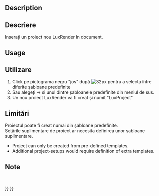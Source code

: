 <languages/>

{{Docnav
|[[Raytracing_New|New PovRay project]]
|[[Raytracing_InsertPart|Insert part]]
|[[Raytracing_Workbench|Raytracing]]
|IconL=Raytracing_New.svg
|IconR=Raytracing_InsertPart.svg
|IconC=Workbench_Raytracing.svg
}}

<div class="mw-translate-fuzzy">
{{GuiCommand|Name=Raytracing Lux|MenuLocation=Raytracing → New Luxrender project‏‎||Workbenches=[[Raytracing_Workbench|Raytracing]]|Shortcut=|SeeAlso=}}
</div>

==Description==

<div class="mw-translate-fuzzy">
==Descriere==
Inserați un proiect nou LuxRender în document.
</div>

==Usage==

<div class="mw-translate-fuzzy">
==Utilizare==
#Click pe pictograma negru "jos" după [[Image: Raytracing_Lux.png | 32px]] pentru a selecta între diferite șabloane predefinite
# Sau alegeți {{KEY| Raytracing}}  →  {{KEY| New Luxrender project}} și unul dintre șabloanele predefinite din meniul de sus.
# Un nou proiect LuxRender va fi creat și numit "LuxProject"
</div>

<span id="Limitations"></span>
<div class="mw-translate-fuzzy">
==Limitări==
Proiectul poate fi creat numai din șabloane predefinite.
<br />
Setările suplimentare de proiect ar necesita definirea unor șabloane suplimentare.
</div>

* Project can only be created from pre-defined templates.
* Additional project-setups would require definition of extra templates.

<span id="Notes"></span>
<div class="mw-translate-fuzzy">
==Note==
<br />
</div>


{{Docnav
|[[Raytracing_New|New PovRay project]]
|[[Raytracing_InsertPart|Insert part]]
|[[Raytracing_Workbench|Raytracing]]
|IconL=Raytracing_New.svg
|IconR=Raytracing_InsertPart.svg
|IconC=Workbench_Raytracing.svg
}}

{{Raytracing_Tools_navi{{#translation:}}}}
{{Userdocnavi{{#translation:}}}}